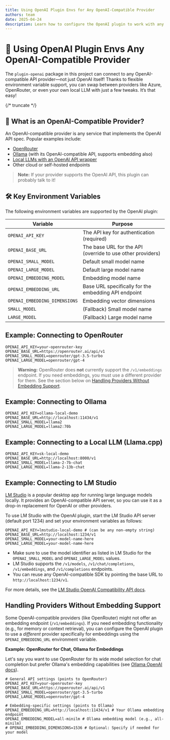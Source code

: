 ```yaml
---
title: Using OpenAI Plugin Envs for Any OpenAI-Compatible Provider
authors: team
date: 2025-04-24
description: Learn how to configure the OpenAI plugin to work with any OpenAI-compatible provider using environment variables.
---
```


# 🚀 Using OpenAI Plugin Envs Any OpenAI-Compatible Provider

The `plugin-openai` package in this project can connect to any OpenAI-compatible API provider—not just OpenAI itself! Thanks to flexible environment variable support, you can swap between providers like Azure, OpenRouter, or even your own local LLM with just a few tweaks. It’s that easy!

{/* truncate */}

## 🤔 What is an OpenAI-Compatible Provider?

An OpenAI-compatible provider is any service that implements the OpenAI API spec. Popular examples include:

- [OpenRouter](https://openrouter.ai/)
- [Ollama](https://ollama.com/) (with its OpenAI-compatible API, supports embedding also)
- [Local LLMs with an OpenAI API wrapper](https://github.com/abetlen/llama-cpp-python)
- Other cloud or self-hosted endpoints

> **Note:** If your provider supports the OpenAI API, this plugin can probably talk to it!

## 🛠️ Key Environment Variables

The following environment variables are supported by the OpenAI plugin:

| Variable                      | Purpose                                                    |
| ----------------------------- | ---------------------------------------------------------- |
| `OPENAI_API_KEY`              | The API key for authentication (required)                  |
| `OPENAI_BASE_URL`             | The base URL for the API (override to use other providers) |
| `OPENAI_SMALL_MODEL`          | Default small model name                                   |
| `OPENAI_LARGE_MODEL`          | Default large model name                                   |
| `OPENAI_EMBEDDING_MODEL`      | Embedding model name                                       |
| `OPENAI_EMBEDDING_URL`        | Base URL specifically for the embedding API endpoint       |
| `OPENAI_EMBEDDING_DIMENSIONS` | Embedding vector dimensions                                |
| `SMALL_MODEL`                 | (Fallback) Small model name                                |
| `LARGE_MODEL`                 | (Fallback) Large model name                                |

## Example: Connecting to OpenRouter

```env
OPENAI_API_KEY=your-openrouter-key
OPENAI_BASE_URL=https://openrouter.ai/api/v1
OPENAI_SMALL_MODEL=openrouter/gpt-3.5-turbo
OPENAI_LARGE_MODEL=openrouter/gpt-4
```

> **Warning:** OpenRouter does **not** currently support the `/v1/embeddings` endpoint. If you need embeddings, you must use a different provider for them. See the section below on [Handling Providers Without Embedding Support](#handling-providers-without-embedding-support).

## Example: Connecting to Ollama

```env
OPENAI_API_KEY=ollama-local-demo
OPENAI_BASE_URL=http://localhost:11434/v1
OPENAI_SMALL_MODEL=llama2
OPENAI_LARGE_MODEL=llama2:70b
```

## Example: Connecting to a Local LLM (Llama.cpp)

```env
OPENAI_API_KEY=sk-local-demo
OPENAI_BASE_URL=http://localhost:8000/v1
OPENAI_SMALL_MODEL=llama-2-7b-chat
OPENAI_LARGE_MODEL=llama-2-13b-chat
```

## Example: Connecting to LM Studio

[LM Studio](https://lmstudio.ai/) is a popular desktop app for running large language models locally. It provides an OpenAI-compatible API server, so you can use it as a drop-in replacement for OpenAI or other providers.

To use LM Studio with the OpenAI plugin, start the LM Studio API server (default port 1234) and set your environment variables as follows:

```env
OPENAI_API_KEY=lmstudio-local-demo # (can be any non-empty string)
OPENAI_BASE_URL=http://localhost:1234/v1
OPENAI_SMALL_MODEL=your-model-name-here
OPENAI_LARGE_MODEL=your-model-name-here
```

- Make sure to use the model identifier as listed in LM Studio for the `OPENAI_SMALL_MODEL` and `OPENAI_LARGE_MODEL` values.
- LM Studio supports the `/v1/models`, `/v1/chat/completions`, `/v1/embeddings`, and `/v1/completions` endpoints.
- You can reuse any OpenAI-compatible SDK by pointing the base URL to `http://localhost:1234/v1`.

For more details, see the [LM Studio OpenAI Compatibility API docs](https://lmstudio.ai/docs/app/api/endpoints/openai).

## Handling Providers Without Embedding Support

Some OpenAI-compatible providers (like OpenRouter) might not offer an embedding endpoint (`/v1/embeddings`). If you need embedding functionality (e.g., for memory or context retrieval), you can configure the OpenAI plugin to use a _different_ provider specifically for embeddings using the `OPENAI_EMBEDDING_URL` environment variable.

**Example: OpenRouter for Chat, Ollama for Embeddings**

Let's say you want to use OpenRouter for its wide model selection for chat completion but prefer Ollama's embedding capabilities (see [Ollama OpenAI docs](https://github.com/ollama/ollama/blob/main/docs/openai.md)).

```env
# General API settings (points to OpenRouter)
OPENAI_API_KEY=your-openrouter-key
OPENAI_BASE_URL=https://openrouter.ai/api/v1
OPENAI_SMALL_MODEL=openrouter/gpt-3.5-turbo
OPENAI_LARGE_MODEL=openrouter/gpt-4

# Embedding-specific settings (points to Ollama)
OPENAI_EMBEDDING_URL=http://localhost:11434/v1 # Your Ollama embedding endpoint
OPENAI_EMBEDDING_MODEL=all-minilm # Ollama embedding model (e.g., all-minilm)
# OPENAI_EMBEDDING_DIMENSIONS=1536 # Optional: Specify if needed for your model
```
